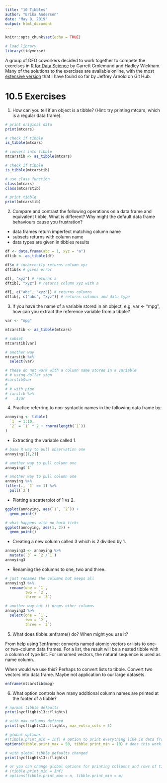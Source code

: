 ```yaml
---
title: "10 Tibbles"
author: "Erika Anderson"
date: "May 8, 2019"
output: html_document
---
```


```r
knitr::opts_chunk$set(echo = TRUE)

# load library
library(tidyverse)

```

A group of DFO coworkers decided to work together to compete the exercises in [R for Data Science](https://r4ds.had.co.nz/) by Garrett Grolemund and Hadley Wickham. Many of the solutions to the exercises are available online, with the most [extensive version](https://jrnold.github.io/r4ds-exercise-solutions/index.html) that I have found so far by Jeffrey Arnold on Git Hub.

# 10.5 Exercises

1. How can you tell if an object is a tibble? (Hint: try printing mtcars, which is a regular data frame).

```r

# print original data
print(mtcars)

# check if tibble
is_tibble(mtcars)

# convert into tibble
mtcarstib <- as_tibble(mtcars)

# check if tibble
is_tibble(mtcarstib)

# use class function
class(mtcars)
class(mtcarstib)

# print tibble
print(mtcarstib)
```


2. Compare and contrast the following operations on a data.frame and equivalent tibble. What is different? Why might the default data frame behaviours cause you frustration?

- data frames return imperfect matching column name
- subsets returns with column name
- data types are given in tibbles results

```r

df <- data.frame(abc = 1, xyz = "a")
dftib <- as_tibble(df)

df$x # incorrectly returns column xyz
dftib$x # gives error

df[, "xyz"] # returns a
dftib[, "xyz"] # returns column xyz with a

df[, c("abc", "xyz")] # returns columns
dftib[, c("abc", "xyz")] # returns columns and data type

```


3. If you have the name of a variable stored in an object, e.g. var <- "mpg", how can you extract the reference variable from a tibble?

```r

var <- "mpg"

mtcarstib <- as_tibble(mtcars)

# subset
mtcarstib[var]

# another way
mtcarstib %>%
  select(var)

# these do not work with a column name stored in a variable
# # using dollar sign
#carstib$var
# 
# # with pipe
# carstib %>%
#   .$var

```


4. Practice referring to non-syntactic names in the following data frame by:

```r

annoying <- tibble(
  `1` = 1:10,
  `2` = `1` * 2 + rnorm(length(`1`))
)

```
    
  + Extracting the variable called 1.
  
```r

# base R way to pull observation one
annoying[[1,2]]

# another way to pull column one
annoying$`1`

# another way to pull column one
annoying %>%
filter(., `1` == 1) %>%
  pull(`2`)

```
  

  + Plotting a scatterplot of 1 vs 2.
  
```r
ggplot(annoying, aes(`1`, `2`)) +
  geom_point()

# what happens with no back ticks
ggplot(annoying, aes(1, 2)) +
  geom_point()
```
  

  + Creating a new column called 3 which is 2 divided by 1.
  
```r
annoying3 <- annoying %>%
  mutate(`3` = `2`/`1`)
annoying3
```
  

  + Renaming the columns to one, two and three.
  
```r

# just renames the columns but keeps all
annoying3 %>%
  rename(one = `1`,
         two = `2`,
         three = `3`)

# another way but it drops other columns
annoying3 %>%
  select(one = `1`,
         two = `2`,
         three = `3`)
```
  
  
5. What does tibble::enframe() do? When might you use it?

From help using ?enframe:
  converts named atomic vectors or lists to one- or two-column data frames. For a list, the result will be a nested tibble with a column of type list. For unnamed vectors, the natural sequence is used as name column.
  
  When would we use this? Perhaps to convert lists to tibble. Convert two vectors into data frame. Maybe not application to our large datasets.
  
```r
enframe(mtcarstib$mpg)

```
  

6. What option controls how many additional column names are printed at the footer of a tibble?

```r

# normal tibble defaults
print(nycflights13::flights)

# with max columns defined 
print(nycflights13::flights, max_extra_cols = 5)

# global options
#(tibble.print_min = Inf) # option to print everything like in data frames
options(tibble.print_max = 50, tibble.print_min = 10) # does this work?

# with global tibble defaults changed
print(nycflights13::flights)

# or you can change global options for printing collumns and rows of tibbles
# (tibble.print_min = Inf)
# options(tibble.print_max = n, tibble.print_min = m)

```
  
  